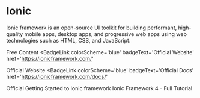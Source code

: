 # Ionic

Ionic framework is an open-source UI toolkit for building performant, high-quality mobile apps, desktop apps, and progressive web apps using web technologies such as HTML, CSS, and JavaScript.

<ResourceGroupTitle>Free Content</ResourceGroupTitle>
<BadgeLink
  colorScheme='blue'
  badgeText='Official Website'
  href='https://ionicframework.com/'
>
  Official Website
</BadgeLink>
<BadgeLink
  colorScheme='blue'
  badgeText='Official Docs'
  href='https://ionicframework.com/docs/'
>
  Official Getting Started to Ionic framework
</BadgeLink>
<BadgeLink badgeText='Watch' href='https://www.youtube.com/watch?v=AvbuIRg8_Jg'>
  Ionic Framework 4 - Full Tutorial
</BadgeLink>
